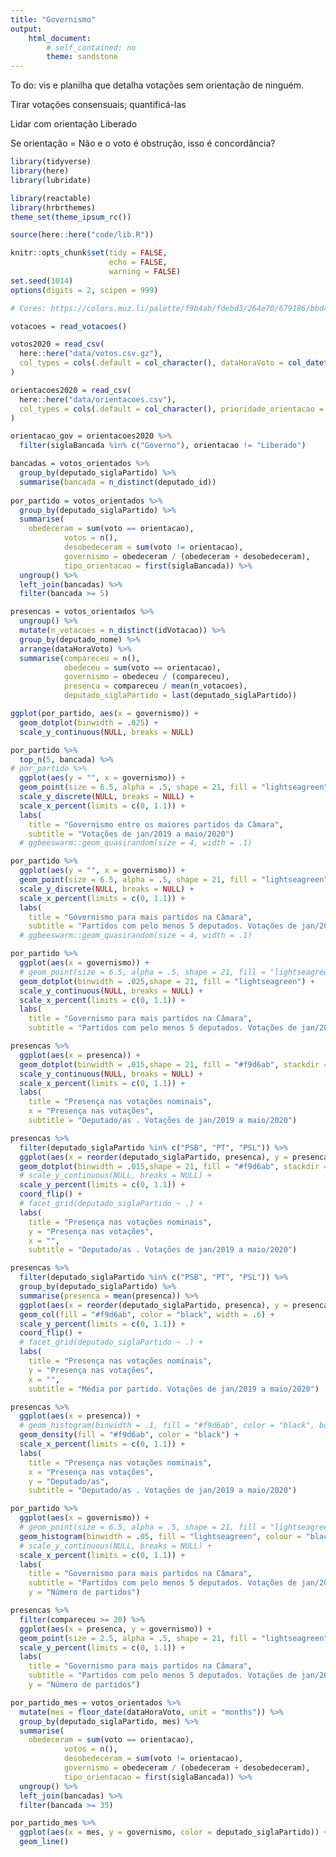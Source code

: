 ```yaml
---
title: "Governismo"
output:
    html_document: 
        # self_contained: no
        theme: sandstone
---
```


To do: vis e planilha que detalha votações sem orientação de ninguém.

Tirar votações consensuais; quantificá-las 

Lidar com orientação Liberado

Se orientação = Não e o voto é obstrução, isso é concordância?


```r
library(tidyverse)
library(here)
library(lubridate)

library(reactable)
library(hrbrthemes)
theme_set(theme_ipsum_rc())

source(here::here("code/lib.R"))

knitr::opts_chunk$set(tidy = FALSE, 
                      echo = FALSE,
                      warning = FALSE)
set.seed(1014)
options(digits = 2, scipen = 999)

# Cores: https://colors.muz.li/palette/f9b4ab/fdebd3/264e70/679186/bbd4ce
```


```r
votacoes = read_votacoes()

votos2020 = read_csv(
  here::here("data/votos.csv.gz"),
  col_types = cols(.default = col_character(), dataHoraVoto = col_datetime(format = ""))
) 

orientacoes2020 = read_csv(
  here::here("data/orientacoes.csv"),
  col_types = cols(.default = col_character(), prioridade_orientacao = col_integer())
) 

orientacao_gov = orientacoes2020 %>% 
  filter(siglaBancada %in% c("Governo"), orientacao != "Liberado")
```

```r
bancadas = votos_orientados %>% 
  group_by(deputado_siglaPartido) %>% 
  summarise(bancada = n_distinct(deputado_id))
  
por_partido = votos_orientados %>% 
  group_by(deputado_siglaPartido) %>% 
  summarise(
    obedeceram = sum(voto == orientacao), 
            votos = n(),
            desobedeceram = sum(voto != orientacao), 
            governismo = obedeceram / (obedeceram + desobedeceram), 
            tipo_orientacao = first(siglaBancada)) %>% 
  ungroup() %>% 
  left_join(bancadas) %>% 
  filter(bancada >= 5)  

presencas = votos_orientados %>% 
  ungroup() %>% 
  mutate(n_votacoes = n_distinct(idVotacao)) %>% 
  group_by(deputado_nome) %>% 
  arrange(dataHoraVoto) %>% 
  summarise(compareceu = n(), 
            obedeceu = sum(voto == orientacao), 
            governismo = obedeceu / (compareceu), 
            presenca = compareceu / mean(n_votacoes), 
            deputado_siglaPartido = last(deputado_siglaPartido))
```

```r
ggplot(por_partido, aes(x = governismo)) +
  geom_dotplot(binwidth = .025) + 
  scale_y_continuous(NULL, breaks = NULL)
```


```r
por_partido %>% 
  top_n(5, bancada) %>% 
# por_partido %>% 
  ggplot(aes(y = "", x = governismo)) + 
  geom_point(size = 6.5, alpha = .5, shape = 21, fill = "lightseagreen") + 
  scale_y_discrete(NULL, breaks = NULL) + 
  scale_x_percent(limits = c(0, 1.1)) + 
  labs(
    title = "Governismo entre os maiores partidos da Câmara", 
    subtitle = "Votações de jan/2019 a maio/2020")
  # ggbeeswarm::geom_quasirandom(size = 4, width = .1)
```

```r
por_partido %>% 
  ggplot(aes(y = "", x = governismo)) + 
  geom_point(size = 6.5, alpha = .5, shape = 21, fill = "lightseagreen") + 
  scale_y_discrete(NULL, breaks = NULL) + 
  scale_x_percent(limits = c(0, 1.1)) + 
  labs(
    title = "Governismo para mais partidos na Câmara", 
    subtitle = "Partidos com pelo menos 5 deputados. Votações de jan/2019 a maio/2020")
  # ggbeeswarm::geom_quasirandom(size = 4, width = .1)
```

```r
por_partido %>% 
  ggplot(aes(x = governismo)) + 
  # geom_point(size = 6.5, alpha = .5, shape = 21, fill = "lightseagreen") + 
  geom_dotplot(binwidth = .025,shape = 21, fill = "lightseagreen") + 
  scale_y_continuous(NULL, breaks = NULL) + 
  scale_x_percent(limits = c(0, 1.1)) + 
  labs(
    title = "Governismo para mais partidos na Câmara", 
    subtitle = "Partidos com pelo menos 5 deputados. Votações de jan/2019 a maio/2020")
```

```r
presencas %>% 
  ggplot(aes(x = presenca)) + 
  geom_dotplot(binwidth = .015,shape = 21, fill = "#f9d6ab", stackdir = 'center') + 
  scale_y_continuous(NULL, breaks = NULL) + 
  scale_x_percent(limits = c(0, 1.1)) +
  labs(
    title = "Presença nas votações nominais", 
    x = "Presença nas votações",
    subtitle = "Deputado/as . Votações de jan/2019 a maio/2020")
```

```r
presencas %>% 
  filter(deputado_siglaPartido %in% c("PSB", "PT", "PSL")) %>% 
  ggplot(aes(x = reorder(deputado_siglaPartido, presenca), y = presenca)) + 
  geom_dotplot(binwidth = .015,shape = 21, fill = "#f9d6ab", stackdir = 'center', binaxis = "y") + 
  # scale_y_continuous(NULL, breaks = NULL) + 
  scale_y_percent(limits = c(0, 1.1)) +
  coord_flip() + 
  # facet_grid(deputado_siglaPartido ~ .) +
  labs(
    title = "Presença nas votações nominais", 
    y = "Presença nas votações",
    x = "",
    subtitle = "Deputado/as . Votações de jan/2019 a maio/2020")
```

```r
presencas %>% 
  filter(deputado_siglaPartido %in% c("PSB", "PT", "PSL")) %>% 
  group_by(deputado_siglaPartido) %>% 
  summarise(presenca = mean(presenca)) %>% 
  ggplot(aes(x = reorder(deputado_siglaPartido, presenca), y = presenca)) + 
  geom_col(fill = "#f9d6ab", color = "black", width = .6) +
  scale_y_percent(limits = c(0, 1.1)) +
  coord_flip() + 
  # facet_grid(deputado_siglaPartido ~ .) +
  labs(
    title = "Presença nas votações nominais", 
    y = "Presença nas votações",
    x = "",
    subtitle = "Média por partido. Votações de jan/2019 a maio/2020")
```



```r
presencas %>% 
  ggplot(aes(x = presenca)) + 
  # geom_histogram(binwidth = .1, fill = "#f9d6ab", color = "black", boundary = 0) + 
  geom_density(fill = "#f9d6ab", color = "black") + 
  scale_x_percent(limits = c(0, 1.1)) +
  labs(
    title = "Presença nas votações nominais", 
    x = "Presença nas votações",
    y = "Deputado/as",
    subtitle = "Deputado/as . Votações de jan/2019 a maio/2020")
```


```r
por_partido %>% 
  ggplot(aes(x = governismo)) + 
  # geom_point(size = 6.5, alpha = .5, shape = 21, fill = "lightseagreen") + 
  geom_histogram(binwidth = .05, fill = "lightseagreen", colour = "black", boundary = 0) + 
  # scale_y_continuous(NULL, breaks = NULL) + 
  scale_x_percent(limits = c(0, 1.1)) + 
  labs(
    title = "Governismo para mais partidos na Câmara", 
    subtitle = "Partidos com pelo menos 5 deputados. Votações de jan/2019 a maio/2020", 
    y = "Número de partidos")
```

```r
presencas %>% 
  filter(compareceu >= 20) %>% 
  ggplot(aes(x = presenca, y = governismo)) + 
  geom_point(size = 2.5, alpha = .5, shape = 21, fill = "lightseagreen") +
  scale_y_percent(limits = c(0, 1.1)) + 
  labs(
    title = "Governismo para mais partidos na Câmara", 
    subtitle = "Partidos com pelo menos 5 deputados. Votações de jan/2019 a maio/2020", 
    y = "Número de partidos")
```


```r
por_partido_mes = votos_orientados %>% 
  mutate(mes = floor_date(dataHoraVoto, unit = "months")) %>% 
  group_by(deputado_siglaPartido, mes) %>% 
  summarise(
    obedeceram = sum(voto == orientacao), 
            votos = n(),
            desobedeceram = sum(voto != orientacao), 
            governismo = obedeceram / (obedeceram + desobedeceram), 
            tipo_orientacao = first(siglaBancada)) %>% 
  ungroup() %>% 
  left_join(bancadas) %>% 
  filter(bancada >= 35)  

por_partido_mes %>% 
  ggplot(aes(x = mes, y = governismo, color = deputado_siglaPartido)) +
  geom_line()
```

